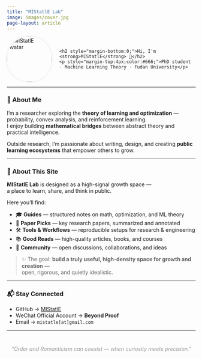 ```yaml
---
title: "MIStatlE Lab"
image: images/cover.jpg
page-layout: article
---
```


<div style="display:flex;align-items:center;gap:20px;margin-top:10px;">
  <img src="images/avatar.png" alt="MIStatlE Avatar" style="width:120px;height:120px;border-radius:50%;box-shadow:0 0 6px rgba(0,0,0,0.1);">
  <div>
    <h2 style="margin-bottom:0;">Hi, I'm <strong>MIStatlE</strong> 👋</h2>
    <p style="margin-top:4px;color:#666;">PhD student · Machine Learning Theory · Fudan University</p>
  </div>
</div>

---

### 🌱 About Me
I'm a researcher exploring the **theory of learning and optimization** — probability, convex analysis, and reinforcement learning.  
I enjoy building **mathematical bridges** between abstract theory and practical intelligence.

Outside research, I’m passionate about writing, design, and creating **public learning ecosystems** that empower others to grow.

---

### 🧭 About This Site
**MIStatlE Lab** is designed as a high-signal growth space —  
a place to learn, share, and think in public.

Here you’ll find:

- 🎓 **Guides** — structured notes on math, optimization, and ML theory  
- 📑 **Paper Picks** — key research papers, summarized and annotated  
- 🛠 **Tools & Workflows** — reproducible setups for research & engineering  
- 📚 **Good Reads** — high-quality articles, books, and courses  
- 🤝 **Community** — open discussions, collaborations, and ideas

> ✨ The goal: **build a truly useful, high-density space for growth and creation** —  
> open, rigorous, and quietly idealistic.

---

### 📬 Stay Connected
- GitHub → [MIStatlE](https://github.com/MIStatlE)  
- WeChat Official Account → **Beyond Proof**  
- Email → `mistatle[at]gmail.com`

---

<div style="text-align:center;margin-top:40px;font-style:italic;color:#999;">
“Order and Romanticism can coexist — when curiosity meets precision.”  
</div>
